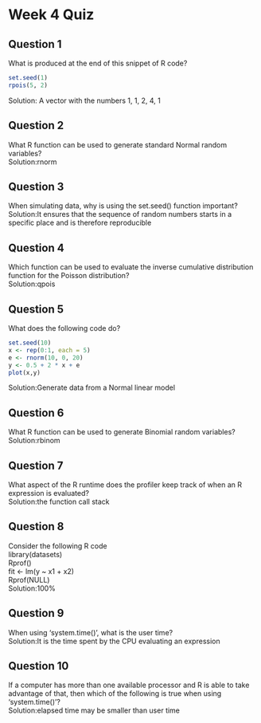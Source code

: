 # Week 4 Quiz
## Question 1
What is produced at the end of this snippet of R code?
```r
set.seed(1)
rpois(5, 2)
```
Solution: A vector with the numbers 1, 1, 2, 4, 1

## Question 2
What R function can be used to generate standard Normal random variables?  
Solution:rnorm

## Question 3
When simulating data, why is using the set.seed() function important?  
Solution:It ensures that the sequence of random numbers starts in a specific 
place and is therefore reproducible

## Question 4
Which function can be used to evaluate the inverse cumulative distribution 
function for the Poisson distribution?    
Solution:qpois

## Question 5
What does the following code do?  
```r
set.seed(10)
x <- rep(0:1, each = 5)
e <- rnorm(10, 0, 20)
y <- 0.5 + 2 * x + e
plot(x,y)
``` 

Solution:Generate data from a Normal linear model

## Question 6
What R function can be used to generate Binomial random variables?  
Solution:rbinom

## Question 7
What aspect of the R runtime does the profiler keep track of when an R 
expression is evaluated?  
Solution:the function call stack

## Question 8
Consider the following R code  
library(datasets)  
Rprof()  
fit <- lm(y ~ x1 + x2)  
Rprof(NULL)    
Solution:100%

## Question 9
When using 'system.time()', what is the user time?    
Solution:It is the time spent by the CPU evaluating an expression

## Question 10
If a computer has more than one available processor and R is able to take 
advantage of that, then which of the following is true when using 
'system.time()'?    
Solution:elapsed time may be smaller than user time